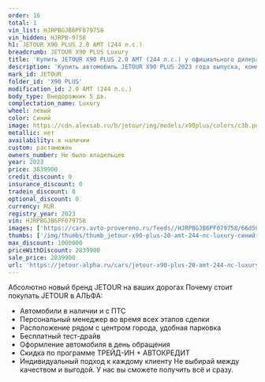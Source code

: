 ```yaml
---
order: 16
total: 1
vin_list: HJRPBGJB6PF079758
vin_hidden: HJRPB-9758
h1: JETOUR X90 PLUS 2.0 AMT (244 л.с.)
breadcrumb: JETOUR X90 PLUS Luxury
title: 'Купить JETOUR X90 PLUS 2.0 AMT (244 л.с.) у официального дилера в Самаре'
description: 'Купить автомобиль JETOUR X90 PLUS 2023 года выпуска, комплектация Luxury, цвет - Синий, двигатель - 2.0 AMT (244 л.с.) у официального дилера в г. Самара. Стоимость данного автомобиля JETOUR X90 PLUS – 2839900'
mark_id: JETOUR
folder_id: 'X90 PLUS'
modification_id: 2.0 AMT (244 л.с.)
body_type: Внедорожник 5 дв.
complectation_name: Luxury
wheel: левый
color: Синий
image: https://cdn.alexsab.ru/b/jetour/img/models/x90plus/colors/c3b.png
metallic: нет
availability: в наличии
custom: растаможен
owners_number: Не было владельцев
year: 2023
price: 3839900
credit_discount: 0
insurance_discount: 0
tradein_discount: 0
optional_discount: 0
currency: RUR
registry_year: 2023
vin: HJRPBGJB6PF079758
images: ['https://cars.avto-provereno.ru/feeds//HJRPBGJB6PF079758/66d5001c1cadcee8012f18e76ef967ee.jpg', 'https://cars.avto-provereno.ru/feeds//HJRPBGJB6PF079758/9a38a37df7a483f7132b3e2c3b3fd2c8.jpeg', 'https://cars.avto-provereno.ru/feeds//HJRPBGJB6PF079758/3a32fc53920eaea066700c51238d57a4.jpeg', 'https://cars.avto-provereno.ru/feeds//HJRPBGJB6PF079758/e4b52b13a0227fbcc20e0c5a64894551.jpeg', 'https://cars.avto-provereno.ru/feeds//HJRPBGJB6PF079758/975882687747a697a8bf84e3c6cfe79c.jpg', 'https://cars.avto-provereno.ru/feeds//HJRPBGJB6PF079758/61d6c6cc23bb1ad95304be386c13813e.jpg']
thumbs: ['/img/thumbs/thumb_jetour-x90-plus-20-amt-244-лс-luxury-синий-2023_967ee_0.webp', '/img/thumbs/thumb_jetour-x90-plus-20-amt-244-лс-luxury-синий-2023_fd2c8_1.webp', '/img/thumbs/thumb_jetour-x90-plus-20-amt-244-лс-luxury-синий-2023_d57a4_2.webp', '/img/thumbs/thumb_jetour-x90-plus-20-amt-244-лс-luxury-синий-2023_94551_3.webp', '/img/thumbs/thumb_jetour-x90-plus-20-amt-244-лс-luxury-синий-2023_fe79c_4.webp']
max_discount: 1000000
priceWithDiscount: 2839900
sale_price: 2839900
url: 'https://jetour-alpha.ru/cars/jetour-x90-plus-20-amt-244-лс-luxury-синий-2023/'
---
```

Абсолютно новый бренд JETOUR на ваших дорогах
Почему стоит покупать JETOUR в АЛЬФА:
- Автомобили в наличии и с ПТС
- Персональный менеджер во время всех этапов сделки
- Расположение рядом с центром города, удобная парковка
- Бесплатный тест-драйв
- Оформление автомобиля в день обращения
- Скидка по программе ТРЕЙД-ИН + АВТОКРЕДИТ
- Индивидуальный подход  к каждому клиенту
Не выбирай между качеством и выгодой. У нас вы сможете получить всё и сразу.